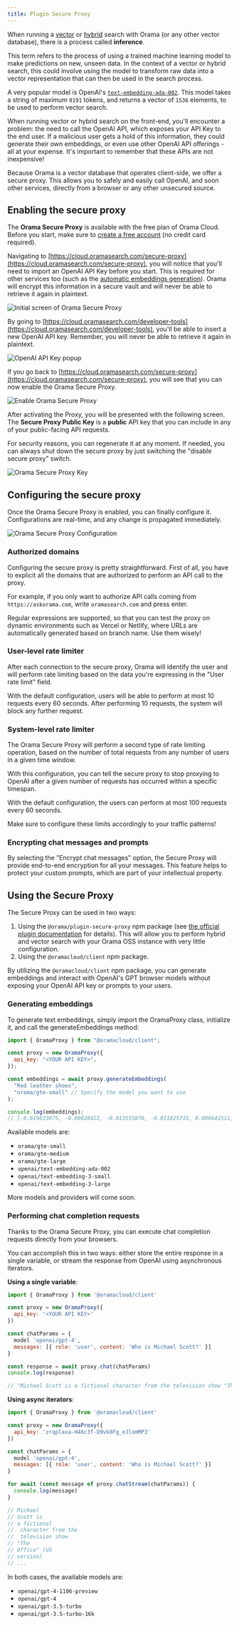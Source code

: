 ```yaml
---
title: Plugin Secure Proxy
---
```


When running a [vector](/open-source/usage/search/vector-search.html) or [hybrid](/open-source/usage/search/hybrid-search.html) search with Orama (or any other vector database), there is a process called **inference**.

This term refers to the process of using a trained machine learning model to make predictions on new, unseen data. In the context of a vector or hybrid search, this could involve using the model to transform raw data into a vector representation that can then be used in the search process.

A very popular model is OpenAI's [`text-embedding-ada-002`](https://platform.openai.com/docs/guides/embeddings/what-are-embeddings). This model takes a string of maximum `8191` tokens, and returns a vector of `1536` elements, to be used to perform vector search.

When running vector or hybrid search on the front-end, you'll encounter a problem: the need to call the OpenAI API, which exposes your API Key to the end user. If a malicious user gets a hold of this information, they could generate their own embeddings, or even use other OpenAI API offerings - all at your expense. It's important to remember that these APIs are not inexpensive!

Because Orama is a vector database that operates client-side, we offer a secure proxy. This allows you to safely and easily call OpenAI, and soon other services, directly from a browser or any other unsecured source.

## Enabling the secure proxy

The **Orama Secure Proxy** is available with the free plan of Orama Cloud. Before you start, make sure to [create a free account](https://cloud.oramasearch.com) (no credit card required).

Navigating to [https://cloud.oramasearch.com/secure-proxy](https://cloud.oramasearch.com/secure-proxy), you will notice that you'll need to import an OpenAI API Key before you start. This is required for other services too (such as the [automatic embeddings generation](/cloud/orama-ai/automatic-embeddings-generation.html)). Orama will encrypt this information in a secure vault and will never be able to retrieve it again in plaintext.

<img
  src='/plugins/secure-proxy/initial-screen.png'
  alt='Initial screen of Orama Secure Proxy'
/>

By going to [https://cloud.oramasearch.com/developer-tools](https://cloud.oramasearch.com/developer-tools), you'll be able to insert a new OpenAI API key. Remember, you will never be able to retrieve it again in plaintext.

<img
  src='/plugins/secure-proxy/openai-key-popup.png'
  alt='OpenAI API Key popup'
/>

If you go back to [https://cloud.oramasearch.com/secure-proxy](https://cloud.oramasearch.com/secure-proxy), you will see that you can now enable the Orama Secure Proxy.

<img
  src='/plugins/secure-proxy/activate.png'
  alt='Enable Orama Secure Proxy'
/>

After activating the Proxy, you will be presented with the following screen. The **Secure Proxy Public Key** is a **public** API key that you can include in any of your public-facing API requests.

For security reasons, you can regenerate it at any moment. If needed, you can always shut down the secure proxy by just switching the "disable secure proxy" switch.

<img
  src='/plugins/secure-proxy/proxy-key.png'
  alt='Orama Secure Proxy Key'
/>

## Configuring the secure proxy

Once the Orama Secure Proxy is enabled, you can finally configure it. Configurations are real-time, and any change is propagated immediately.

<img
  src='/plugins/secure-proxy/configuration.png'
  alt='Orama Secure Proxy Configuration'
/>

### Authorized domains

Configuring the secure proxy is pretty straightforward. First of all, you have to explicit all the domains that are authorized to perform an API call to the proxy.

For example, if you only want to authorize API calls coming from `https://askorama.com`, write `oramasearch.com` and press enter.

Regular expressions are supported, so that you can test the proxy on dynamic environments such as Vercel or Netlify, where URLs are automatically generated based on branch name. Use them wisely!

### User-level rate limiter

After each connection to the secure proxy, Orama will identify the user and will perform rate limiting based on the data you're expressing in the "User rate limit" field.

With the default configuration, users will be able to perform at most 10 requests every 60 seconds. After performing 10 requests, the system will block any further request.

### System-level rate limiter

The Orama Secure Proxy will perform a second type of rate limiting operation, based on the number of total requests from any number of users in a given time window.

With this configuration, you can tell the secure proxy to stop proxying to OpenAI after a given number of requests has occurred within a specific timespan.

With the default configuration, the users can perform at most 100 requests every 60 seconds.

Make sure to configure these limits accordingly to your traffic patterns!

### Encrypting chat messages and prompts

By selecting the "Encrypt chat messages" option, the Secure Proxy will provide end-to-end encryption for all your messages. This feature helps to protect your custom prompts, which are part of your intellectual property.

## Using the Secure Proxy

The Secure Proxy can be used in two ways:

1. Using the `@orama/plugin-secure-proxy` npm package (see [the official plugin documentation](/open-source/plugins/plugin-secure-proxy.html) for details). This will allow you to perform hybrid and vector search with your Orama OSS instance with very little configuration.
2. Using the `@oramacloud/client` npm package.

By utilizing the `@oramacloud/client` npm package, you can generate embeddings and interact with OpenAI's GPT browser models without exposing your OpenAI API key or prompts to your users.

### Generating embeddings

To generate text embeddings, simply import the OramaProxy class, initialize it, and call the generateEmbeddings method:

```js
import { OramaProxy } from "@oramacloud/client";

const proxy = new OramaProxy({
  api_key: "<YOUR API KEY>",
});

const embeddings = await proxy.generateEmbeddings(
  "Red leather shoes",
  "orama/gte-small" // Specify the model you want to use
);

console.log(embeddings);
// [-0.019633075, -0.00820422, -0.013555876, -0.011825735, 0.006641511, -0.012948156, ...]
```

Available models are:

- `orama/gte-small`
- `orama/gte-medium`
- `orama/gte-large`
- `openai/text-embedding-ada-002`
- `openai/text-embedding-3-small`
- `openai/text-embedding-3-large`

More models and providers will come soon.

### Performing chat completion requests

Thanks to the Orama Secure Proxy, you can execute chat completion requests directly from your browsers.

You can accomplish this in two ways: either store the entire response in a single variable, or stream the response from OpenAI using asynchronous iterators.

**Using a single variable**:

```js
import { OramaProxy } from '@oramacloud/client'

const proxy = new OramaProxy({
  api_key: '<YOUR API KEY>'
})

const chatParams = {
  model 'openai/gpt-4',
  messages: [{ role: 'user', content: 'Who is Michael Scott?' }]
}

const response = await proxy.chat(chatParams)
console.log(response)

// "Michael Scott is a fictional character from the television show "The Office" (US version) ..."
```

**Using async iterators**:

```js
import { OramaProxy } from '@oramacloud/client'

const proxy = new OramaProxy({
  api_key: 'zrqplaxa-H46c3f-D9vk8Fg_eJlomMP3'
})

const chatParams = {
  model 'openai/gpt-4',
  messages: [{ role: 'user', content: 'Who is Michael Scott?' }]
}

for await (const message of proxy.chatStream(chatParams)) {
  console.log(message)
}

// Michael
// Scott is
// a fictional
//  character from the
//  television show
// "The
// Office" (US
// version)
// ...
```

In both cases, the available models are:

- `openai/gpt-4-1106-preview`
- `openai/gpt-4`
- `openai/gpt-3.5-turbo`
- `openai/gpt-3.5-turbo-16k`

